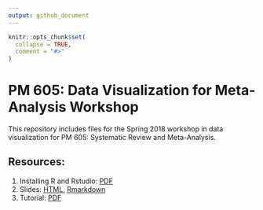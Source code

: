 ```yaml
---
output: github_document
---
```


<!-- README.md is generated from README.Rmd. Please edit that file -->

```r
knitr::opts_chunk$set(
  collapse = TRUE,
  comment = "#>"
)
```

# PM 605: Data Visualization for Meta-Analysis Workshop

This repository includes files for the Spring 2018 workshop in data visualization for PM 605: Systematic Review and Meta-Analysis.

## Resources: 
1. Installing R and Rstudio: [PDF](r_instructions.pdf)
1. Slides: [HTML](ma_workshop.html), [Rmarkdown](ma_workshop.Rmd)
1. Tutorial: [PDF](tidymeta.pdf)
